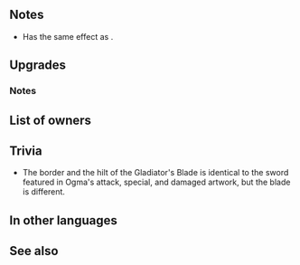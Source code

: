 {{Weapon Infobox
|tagid=SID_剣闘士の剛剣
|weaponType=Sword
|might=16
|range=1
|effect=If unit’s Atk > foe’s Atk, grants Special cooldown charge +1 per unit's attack. (Only highest value applied. Does not stack.)
|cost=400
|exclusive=1
|userVersion1=Weapon
|userVersion2=Gleam
|statModifiers=0,16,0,0,0
|required=-
|refinePaths=default
|refineSP=400
|refineMedals=500
|refineDews=200
|effectSkill1=If unit is within 2 spaces of a flying or infantry ally, grants Atk/Spd+4 during combat.
|iconSkill1=Gladiators Blade W.png
|tagidExtraSkill1=絆
|properties=
}}
==Notes==
* Has the same effect as {{St|Heavy Blade 3}}.
{{CooldownChargePlus|perAttack=user}}
==Upgrades==
{{Weapon Upgrade List}}
===Notes===
{{Combat boosts}}
==List of owners==
{{Skill Hero List}}
==Trivia==
{{Rsn|攻撃速さの絆R歩飛|Attack Speed Bond R Infantry Flier}}
* The border and the hilt of the Gladiator's Blade is identical to the sword featured in Ogma's attack, special, and damaged artwork, but the blade is different.
==In other languages==
{{OtherLanguages
|japanese=剣闘士の剛剣
|german=Gladiatorenklinge
|spanishEU=Espada gladiador
|spanishLA=Espada gladiador
|french=Épée gladiateur
|italian=Lama gladiatore
|chineseTW=劍鬥士的剛劍
|portuguese=Espada gladiador
}}
==See also==
{{See also skills|cond=Description LIKE '%If unit_s ___ > foe_s ___, grants Special cooldown charge +1 per unit_s attack%'}}
{{Weapons Navbox}}